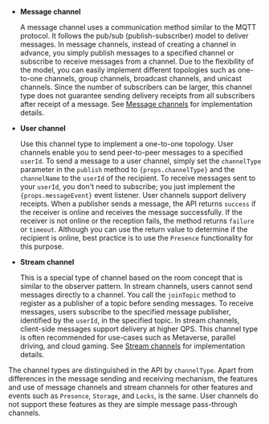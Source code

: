 
- **Message channel**

    A message channel uses a communication method similar to the MQTT protocol. It follows the pub/sub (publish-subscriber) model to deliver messages. In message channels, instead of creating a channel in advance, you simply publish messages to a specified channel or subscribe to receive messages from a channel. Due to the flexibility of the model, you can easily implement different topologies such as one-to-one channels, group channels, broadcast channels, and unicast channels. Since the number of subscribers can be larger, this channel type does not guarantee sending delivery receipts from all subscribers after receipt of a message. See [Message channels](../core-functionality/message-channel) for implementation details.
    
- **User channel** 

    Use this channel type to implement a one-to-one topology. User channels enable you to send peer-to-peer messages to a specified `userId`. To send a message to a user channel, simply set the `channelType` parameter in the `publish` method to <code>{props.channelType}</code>  and the `channelName` to the `userId` of the recipient. To receive messages sent to your `userId`, you don't need to subscribe; you just implement the <code>{props.messageEvent}</code> event listener. User channels support delivery receipts. When a publisher sends a message, the API returns `success` if the receiver is online and receives the message successfully. If the receiver is not online or the reception fails, the method returns `failure` or `timeout`. Although you can use the return value to determine if the recipient is online, best practice is to use the `Presence` functionality for this purpose.

- **Stream channel**

    This is a special type of channel based on the room concept that is similar to the observer pattern. In stream channels, users cannot send messages directly to a channel. You call the `joinTopic` method to register as a publisher of a topic before sending messages. To receive messages, users subscribe to the specified message publisher, identified by the `userId`, in the specified topic. In stream channels, client-side messages support delivery at higher QPS. This channel type is often recommended for use-cases such as Metaverse, parallel driving, and cloud gaming. See [Stream channels](../core-functionality/stream-channel) for implementation details.

The channel types are distinguished in the API by `channelType`. Apart from differences in the message sending and receiving mechanism, the features and use of message channels and stream channels for other features and events such as `Presence`, `Storage`, and `Locks`, is the same. User channels do not support these features as they are simple message pass-through channels.
